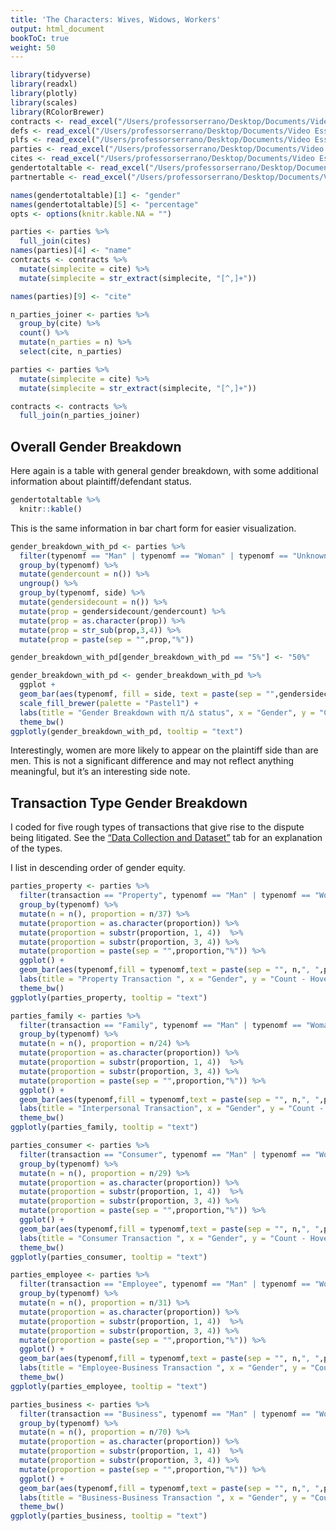 ```yaml
---
title: 'The Characters: Wives, Widows, Workers'
output: html_document
bookToC: true
weight: 50
---
```


```r
library(tidyverse) 
library(readxl)
library(plotly)
library(scales)
library(RColorBrewer)
contracts <- read_excel("/Users/professorserrano/Desktop/Documents/Video Essays/Law/contracts_gender_r_2.xlsx")
defs <- read_excel("/Users/professorserrano/Desktop/Documents/Video Essays/Law/defs_r.xlsx")
plfs <- read_excel("/Users/professorserrano/Desktop/Documents/Video Essays/Law/plfs_r.xlsx")
parties <- read_excel("/Users/professorserrano/Desktop/Documents/Video Essays/Law/parties_r.xlsx")
cites <- read_excel("/Users/professorserrano/Desktop/Documents/Video Essays/Law/cites_for_contracts.xlsx")
gendertotaltable <- read_excel("/Users/professorserrano/Desktop/Documents/Video Essays/Law/gendertotaltable.xlsx")
partnertable <- read_excel("/Users/professorserrano/Desktop/Documents/Video Essays/Law/partner_table.xlsx")

names(gendertotaltable)[1] <- "gender"
names(gendertotaltable)[5] <- "percentage"
opts <- options(knitr.kable.NA = "")

parties <- parties %>%
  full_join(cites)
names(parties)[4] <- "name"
contracts <- contracts %>%
  mutate(simplecite = cite) %>%
  mutate(simplecite = str_extract(simplecite, "[^,]+"))

names(parties)[9] <- "cite"

n_parties_joiner <- parties %>%
  group_by(cite) %>%
  count() %>%
  mutate(n_parties = n) %>%
  select(cite, n_parties)

parties <- parties %>%
  mutate(simplecite = cite) %>%
  mutate(simplecite = str_extract(simplecite, "[^,]+"))

contracts <- contracts %>%
  full_join(n_parties_joiner)

```


## Overall Gender Breakdown 

Here again is a table with general gender breakdown, with some additional information about plaintiff/defendant status. 

```r

gendertotaltable %>%
  knitr::kable()
```

This is the same information in bar chart form for easier visualization.

```r
gender_breakdown_with_pd <- parties %>%
  filter(typenomf == "Man" | typenomf == "Woman" | typenomf == "Unknown") %>%
  group_by(typenomf) %>%
  mutate(gendercount = n()) %>%
  ungroup() %>%
  group_by(typenomf, side) %>%
  mutate(gendersidecount = n()) %>%
  mutate(prop = gendersidecount/gendercount) %>%
  mutate(prop = as.character(prop)) %>%
  mutate(prop = str_sub(prop,3,4)) %>%
  mutate(prop = paste(sep = "",prop,"%")) 

gender_breakdown_with_pd[gender_breakdown_with_pd == "5%"] <- "50%"

gender_breakdown_with_pd <- gender_breakdown_with_pd %>%
  ggplot +
  geom_bar(aes(typenomf, fill = side, text = paste(sep = "",gendersidecount,", ",prop))) +
  scale_fill_brewer(palette = "Pastel1") +
  labs(title = "Gender Breakdown with π/∆ status", x = "Gender", y = "Count - Hover for N and %") +
  theme_bw()
ggplotly(gender_breakdown_with_pd, tooltip = "text")


```

Interestingly, women are more likely to appear on the plaintiff side than are men. This is not a significant difference and may not reflect anything meaningful, but it's an interesting side note. 


## Transaction Type Gender Breakdown

I coded for five rough types of transactions that give rise to the dispute being litigated. See the ["Data Collection and Dataset"](/docs/dataset) tab for an explanation of the types. 

I list in descending order of gender equity. 

```r
parties_property <- parties %>%
  filter(transaction == "Property", typenomf == "Man" | typenomf == "Woman") %>%
  group_by(typenomf) %>%
  mutate(n = n(), proportion = n/37) %>%
  mutate(proportion = as.character(proportion)) %>%
  mutate(proportion = substr(proportion, 1, 4))  %>%
  mutate(proportion = substr(proportion, 3, 4)) %>%
  mutate(proportion = paste(sep = "",proportion,"%")) %>%
  ggplot() +
  geom_bar(aes(typenomf,fill = typenomf,text = paste(sep = "", n,", ",proportion)),fill=c("thistle2","lightsteelblue2")) +
  labs(title = "Property Transaction ", x = "Gender", y = "Count - Hover for N and %") +
  theme_bw()
ggplotly(parties_property, tooltip = "text")

```


```r
parties_family <- parties %>%
  filter(transaction == "Family", typenomf == "Man" | typenomf == "Woman") %>%
  group_by(typenomf) %>%
  mutate(n = n(), proportion = n/24) %>%
  mutate(proportion = as.character(proportion)) %>%
  mutate(proportion = substr(proportion, 1, 4))  %>%
  mutate(proportion = substr(proportion, 3, 4)) %>%
  mutate(proportion = paste(sep = "",proportion,"%")) %>%
  ggplot() +
  geom_bar(aes(typenomf,fill = typenomf,text = paste(sep = "", n,", ",proportion)),fill=c("thistle2","lightsteelblue2")) +
  labs(title = "Interpersonal Transaction", x = "Gender", y = "Count - Hover for N and %") +
  theme_bw()
ggplotly(parties_family, tooltip = "text")

```


```r
parties_consumer <- parties %>%
  filter(transaction == "Consumer", typenomf == "Man" | typenomf == "Woman") %>%
  group_by(typenomf) %>%
  mutate(n = n(), proportion = n/29) %>%
  mutate(proportion = as.character(proportion)) %>%
  mutate(proportion = substr(proportion, 1, 4))  %>%
  mutate(proportion = substr(proportion, 3, 4)) %>%
  mutate(proportion = paste(sep = "",proportion,"%")) %>%
  ggplot() +
  geom_bar(aes(typenomf,fill = typenomf,text = paste(sep = "", n,", ",proportion)),fill=c("thistle2","lightsteelblue2")) +
  labs(title = "Consumer Transaction ", x = "Gender", y = "Count - Hover for N and %") +
  theme_bw()
ggplotly(parties_consumer, tooltip = "text")

```

```r
parties_employee <- parties %>%
  filter(transaction == "Employee", typenomf == "Man" | typenomf == "Woman") %>%
  group_by(typenomf) %>%
  mutate(n = n(), proportion = n/31) %>%
  mutate(proportion = as.character(proportion)) %>%
  mutate(proportion = substr(proportion, 1, 4))  %>%
  mutate(proportion = substr(proportion, 3, 4)) %>%
  mutate(proportion = paste(sep = "",proportion,"%")) %>%
  ggplot() +
  geom_bar(aes(typenomf,fill = typenomf,text = paste(sep = "", n,", ",proportion)),fill=c("thistle2","lightsteelblue2")) +
  labs(title = "Employee-Business Transaction ", x = "Gender", y = "Count - Hover for N and %") +
  theme_bw()
ggplotly(parties_employee, tooltip = "text")
```



```r
parties_business <- parties %>%
  filter(transaction == "Business", typenomf == "Man" | typenomf == "Woman") %>%
  group_by(typenomf) %>%
  mutate(n = n(), proportion = n/70) %>%
  mutate(proportion = as.character(proportion)) %>%
  mutate(proportion = substr(proportion, 1, 4))  %>%
  mutate(proportion = substr(proportion, 3, 4)) %>%
  mutate(proportion = paste(sep = "",proportion,"%")) %>%
  ggplot() +
  geom_bar(aes(typenomf,fill = typenomf,text = paste(sep = "", n,", ",proportion)),fill=c("thistle2","lightsteelblue2")) +
  labs(title = "Business-Business Transaction ", x = "Gender", y = "Count - Hover for N and %") +
  theme_bw()
ggplotly(parties_business, tooltip = "text")
```



